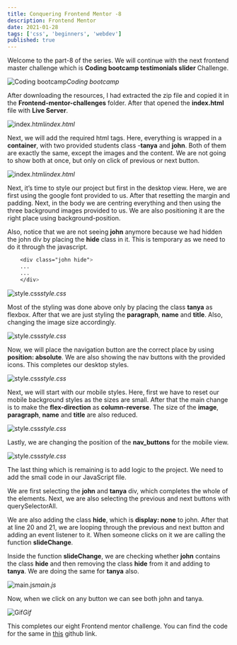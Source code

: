 ```yaml
---
title: Conquering Frontend Mentor -8
description: Frontend Mentor
date: 2021-01-28
tags: ['css', 'beginners', 'webdev']
published: true
---
```


Welcome to the part-8 of the series. We will continue with the next frontend master challenge which is **Coding bootcamp testimonials slider** Challenge.

![Coding bootcamp](https://ik.imagekit.io/thewebdev/Frontend-Mentor/8/1_tvhQx7h5a.png)*Coding bootcamp*

After downloading the resources, I had extracted the zip file and copied it in the **Frontend-mentor-challenges** folder. After that opened the **index.html** file with **Live Server**.

![index.html](https://ik.imagekit.io/thewebdev/Frontend-Mentor/8/2_iVFkMShQu.png)*index.html*

Next, we will add the required html tags. Here, everything is wrapped in a **container**, with two provided students class -**tanya** and **john**. Both of them are exactly the same, except the images and the content. We are not going to show both at once, but only on click of previous or next button.

![index.html](https://ik.imagekit.io/thewebdev/Frontend-Mentor/8/3_Nj1nSoWp02.png)*index.html*

Next, it’s time to style our project but first in the desktop view. Here, we are first using the google font provided to us. After that resetting the margin and padding. Next, in the body we are centring everything and then using the three background images provided to us. We are also positioning it are the right place using background-position.

Also, notice that we are not seeing **john** anymore because we had hidden the john div by placing the **hide** class in it. This is temporary as we need to do it through the javascript.


```css
    <div class="john hide">
    ...
    ...
    </div>
```

![style.css](https://ik.imagekit.io/thewebdev/Frontend-Mentor/8/4_pwN1_DUjA7.png)*style.css*

Most of the styling was done above only by placing the class **tanya** as flexbox. After that we are just styling the **paragraph**, **name** and **title**. Also, changing the image size accordingly.

![style.css](https://ik.imagekit.io/thewebdev/Frontend-Mentor/8/5_8Amxu5aitj.png)*style.css*

Now, we will place the navigation button are the correct place by using **position: absolute**. We are also showing the nav buttons with the provided icons. This completes our desktop styles.

![style.css](https://ik.imagekit.io/thewebdev/Frontend-Mentor/8/6_DDBfUCz7Bo.png)*style.css*

Next, we will start with our mobile styles. Here, first we have to reset our mobile background styles as the sizes are small. After that the main change is to make the **flex-direction** as **column-reverse**. The size of the **image**, **paragraph**, **name** and **title** are also reduced.

![style.css](https://ik.imagekit.io/thewebdev/Frontend-Mentor/8/7_3I6akyCtw.png)*style.css*

Lastly, we are changing the position of the **nav_buttons** for the mobile view.

![style.css](https://ik.imagekit.io/thewebdev/Frontend-Mentor/8/8_iaVP7l_q9o.png)*style.css*

The last thing which is remaining is to add logic to the project. We need to add the small code in our JavaScript file.

We are first selecting the **john** and **tanya** div, which completes the whole of the elements. Next, we are also selecting the previous and next buttons with querySelectorAll.

We are also adding the class **hide**, which is **display: none** to john. After that at line 20 and 21, we are looping through the previous and next button and adding an event listener to it. When someone clicks on it we are calling the function **slideChange**.

Inside the function **slideChange**, we are checking whether **john** contains the class **hide** and then removing the class **hide** from it and adding to **tanya**. We are doing the same for **tanya** also.

![main.js](https://ik.imagekit.io/thewebdev/Frontend-Mentor/8/9_ZE16K-e-Jr.png)*main.js*

Now, when we click on any button we can see both john and tanya.

![Gif](https://ik.imagekit.io/thewebdev/Frontend-Mentor/8/10_IGgdwhfng3.gif)*Gif*

This completes our eight Frontend mentor challenge. You can find the code for the same in [this](https://github.com/nabendu82/Frontend-Mentor-Challenges) github link.
